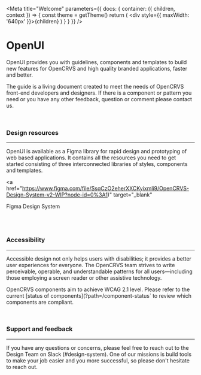 <!--This Source Code Form is subject to the terms of the Mozilla Public
License, v. 2.0. If a copy of the MPL was not distributed with this
file, You can obtain one at https://mozilla.org/MPL/2.0/.

OpenCRVS is also distributed under the terms of the Civil Registration
& Healthcare Disclaimer located at http://opencrvs.org/license.

Copyright (C) The OpenCRVS Authors. OpenCRVS and the OpenCRVS
graphic logo are (registered/a) trademark(s) of Plan International.-->


<Meta
  title="Welcome"
  parameters={{
    docs: {
      container: ({ children, context }) => {
        const theme = getTheme()
        return (
          <DocsContainer context={context}>
            <ThemeProvider theme={theme}>
              <div style={{ maxWidth: '640px' }}>{children}</div>
            </ThemeProvider>
          </DocsContainer>
        )
      }
    }
  }}
/>

# OpenUI

<Pill label="v1.0.0" type="default" size="small" />

OpenUI provides you with guidelines, components and templates to build new features for OpenCRVS and high quality branded applications, faster and better.

The guide is a living document created to meet the needs of OpenCRVS front-end developers and designers. If there is a component or pattern you need or you have any other feedback, question or comment please contact us.

<br />

### Design resources

---

OpenUI is available as a Figma library for rapid design and prototyping of web based applications. It contains all the resources you need to get started consisting of three interconnected libraries of styles, components and templates.

<a
  href="https://www.figma.com/file/SsqCzO2eherXXCKyixmli9/OpenCRVS-Design-System-v2-WIP?node-id=0%3A1)"
  target="_blank"
>
  Figma Design System
</a>

<br />
<br />

### Accessibility

---

Accessible design not only helps users with disabilities; it provides a better user experiences for everyone. The OpenCRVS team strives to write perceivable, operable, and understandable patterns for all users—including those employing a screen reader or other assistive technology.

OpenCRVS components aim to achieve WCAG 2.1 level. Please refer to the current [status of components](?path=/component-status` to review which components are compliant.

<br />

### Support and feedback

---

If you have any questions or concerns, please feel free to reach out to the Design Team on Slack (#design-system). One of our missions is build tools to make your job easier and you more successful, so please don't hesitate to reach out.

<br />
